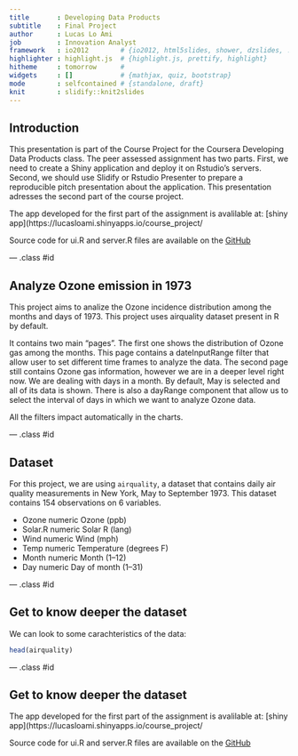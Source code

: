 ```yaml
---
title       : Developing Data Products
subtitle    : Final Project
author      : Lucas Lo Ami
job         : Innovation Analyst
framework   : io2012        # {io2012, html5slides, shower, dzslides, ...}
highlighter : highlight.js  # {highlight.js, prettify, highlight}
hitheme     : tomorrow      # 
widgets     : []            # {mathjax, quiz, bootstrap}
mode        : selfcontained # {standalone, draft}
knit        : slidify::knit2slides
---
```


## Introduction

This presentation is part of the Course Project for the Coursera Developing Data Products class. The peer assessed assignment has two parts. First, we need to create a Shiny application and deploy it on Rstudio's servers. Second, we should use Slidify or Rstudio Presenter to prepare a reproducible pitch presentation about the application. This presentation adresses the second part of the course project.

The app developed for the first part of the assignment is avalilable at: [shiny app](https://lucasloami.shinyapps.io/course_project/

Source code for ui.R and server.R files are available on the [GitHub](https://github.com/lucasloami/coursera-developing-data-products)

--- .class #id 

## Analyze Ozone emission in 1973

This project aims to analize the Ozone incidence distribution among the months and days of 1973. This project uses airquality dataset present in R by default.

It contains two main "pages". The first one shows the distribution of Ozone gas among the months. This page contains a dateInputRange filter that allow user to set different time frames to analyze the data. The second page still contains Ozone gas information, however we are in a deeper level right now. We are dealing with days in a month. By default, May is selected and all of its data is shown. There is also a dayRange component that allow us to select the interval of days in which we want to analyze Ozone data.

All the filters impact automatically in the charts.

--- .class #id

## Dataset

For this project, we are using `airquality`, a dataset that contains daily air quality measurements in New York, May to September 1973. This dataset contains 154 observations on 6 variables.

*	Ozone	numeric	Ozone (ppb)
*	Solar.R	numeric	Solar R (lang)
*	Wind	numeric	Wind (mph)
*	Temp	numeric	Temperature (degrees F)
*	Month	numeric	Month (1--12)
*	Day	numeric	Day of month (1--31)


--- .class #id

## Get to know deeper the dataset

We can look to some carachteristics of the data:

````r
head(airquality)
````

--- .class #id

## Get to know deeper the dataset

The app developed for the first part of the assignment is avalilable at: [shiny app](https://lucasloami.shinyapps.io/course_project/

Source code for ui.R and server.R files are available on the [GitHub](https://github.com/lucasloami/coursera-developing-data-products)

